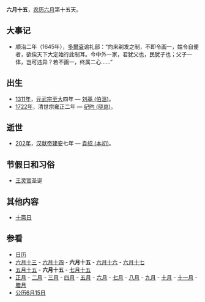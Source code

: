{{Lunar06Calendar}}
'''六月十五'''，[[农历|农历]][[六月_(农历)|六月]]第十五天。

==大事记==
*顺治二年（1645年），[[多爾袞|多爾袞]]谕礼部：“向来剃发之制，不即令画一，姑令自便者，欲俟天下大定始行此制耳。今中外一家，君犹父也，民犹子也；父子一体，岂可违异？若不画一，终属二心……”

==出生==
*[[1311年|1311年]]，[[元武宗|元武宗]][[至大|至大]]四年 — [[刘伯温|刘基 (伯溫)]]。
*[[1722年|1722年]]，清世宗雍正二年 — [[纪昀|纪昀 (晓岚)]]。

==逝世==
*[[202年|202年]]，[[汉献帝|汉献帝]][[建安_(东汉)|建安]]七年 — [[袁绍|袁绍 (本初)]]。

==节假日和习俗==
*[[王灵官|王灵官]]圣诞

==其他内容==
*[[十斋日|十斋日]]

==参看==
*[[历史上的今天|日历]]
*[[六月十三|六月十三]] - [[六月十四|六月十四]] - '''六月十五''' - [[六月十六|六月十六]] - [[六月十七|六月十七]] 
*[[五月十五|五月十五]] - '''六月十五''' - [[七月十五|七月十五]]
*[[正月|正月]] - [[二月_(农历)|二月]] - [[三月_(农历)|三月]] - [[四月_(农历)|四月]] - [[五月_(农历)|五月]] - [[六月_(农历)|六月]] - [[七月_(农历)|七月]] - [[八月_(农历)|八月]] - [[九月_(农历)|九月]] - [[十月_(农历)|十月]] - [[十一月_(农历)|十一月]] - [[腊月|腊月]]
*[[公历|公历]][[6月15日|6月15日]]